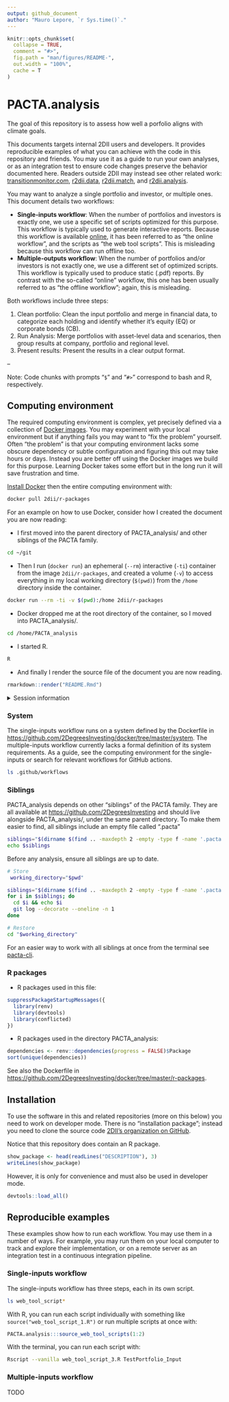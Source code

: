 ```yaml
---
output: github_document
author: "Mauro Lepore, `r Sys.time()`."
---
```


<!-- README.md is generated from README.Rmd. Please edit that file -->

```r
knitr::opts_chunk$set(
  collapse = TRUE,
  comment = "#>",
  fig.path = "man/figures/README-",
  out.width = "100%",
  cache = T
)
```

# PACTA.analysis

The goal of this repository is to assess how well a porfolio aligns with climate
goals. 

This documents targets internal 2DII users and developers. It provides
reproducible examples of what you can achieve with the code in this repository
and friends. You may use it as a guide to run your own analyses, or as an
integration test to ensure code changes preserve the behavior documented here.
Readers outside 2DII may instead see other related work:
[transitionmonitor.com](https://platform.transitionmonitor.com/start),
[r2dii.data](https://github.com/2DegreesInvesting/r2dii.data),
[r2dii.match](https://github.com/2DegreesInvesting/r2dii.match), and
[r2dii.analysis](https://github.com/2DegreesInvesting/r2dii.analysis).

You may want to analyze a single portfolio and investor, or multiple ones. This document details two workflows:

* __Single-inputs workflow__: When the number of portfolios and investors is
exactly one, we use a specific set of scripts optimized for this purpose. This
workflow is typically used to generate interactive reports. Because this
workflow is available [online](https://platform.transitionmonitor.com/start), it
has been referred to as "the online workflow", and the scripts as "the web tool
scripts". This is misleading because this workflow can run offline too.
* __Multiple-outputs workflow__: When the number of portfolios and/or investors
is not exactly one, we use a different set of optimized scripts. This workflow
is typically used to produce static (.pdf) reports. By contrast with the
so-called "online" workflow, this one has been usually referred to as "the
offline workflow"; again, this is misleading.

Both workflows include three steps:

1. Clean portfolio: Clean the input portfolio and merge in financial data, to
categorize each holding and identify whether it's equity (EQ) or corporate bonds
(CB).
2. Run Analysis: Merge portfolios with asset-level data and scenarios, then
group results at company, portfolio and regional level.
3. Present results: Present the results in a clear output format.

--

Note: Code chunks with prompts "`$`" and "`#>`" correspond to bash and R,
respectively.

## Computing environment

The required computing environment is complex, yet precisely defined via a
collection of [Docker images](https://github.com/2DegreesInvesting/docker/). You
may experiment with your local environment but if anything fails you may want to
"fix the problem" yourself. Often "the problem" is that your computing
environment lacks some obscure dependency or subtle configuration and figuring
this out may take hours or days. Instead you are better off using the Docker
images we build for this purpose. Learning Docker takes some effort but in the
long run it will save frustration and time.

[Install Docker](https://docs.docker.com/get-docker/) then the entire computing
environment with:

```bash
docker pull 2dii/r-packages
```

For an example on how to use Docker, consider how I created the document you are
now reading:

* I first moved into the parent directory of PACTA_analysis/ and other siblings
of the PACTA family.

```bash
cd ~/git
```

* Then I run (`docker run`) an ephemeral (`--rm`) interactive (`-ti`) container
from the image `2dii/r-packages`, and created a volume (`-v`) to access
everything in my local working directory (`$(pwd)`) from the `/home` directory
inside the container.

```bash
docker run --rm -ti -v $(pwd):/home 2dii/r-packages
```

* Docker dropped me at the root directory of the container, so I moved into
PACTA_analysis/.

```bash
cd /home/PACTA_analysis
```

* I started R.

```r
R
```

* And finally I render the source file of the document you are now reading.

```r
rmarkdown::render("README.Rmd")
```

<details> <summary>Session information</summary>

```r
devtools::session_info()
```

</details>

### System

The single-inputs workflow runs on a system defined by the Dockerfile in
<https://github.com/2DegreesInvesting/docker/tree/master/system>. The
multiple-inputs workflow currently lacks a formal definition of its system
requirements. As a guide, see the computing environment for the single-inputs or
search for relevant workflows for GitHub actions.

```bash
ls .github/workflows
```

### Siblings

PACTA_analysis depends on other "siblings" of the PACTA family. They are all
available at <https://github.com/2DegreesInvesting> and should live alongside
PACTA_analysis/, under the same parent directory. To make them easier to find,
all siblings include an empty file called ".pacta"

```bash
siblings="$(dirname $(find .. -maxdepth 2 -empty -type f -name '.pacta'))"
echo $siblings
```

Before any analysis, ensure all siblings are up to date.

```bash
# Store
 working_directory="$pwd"

siblings="$(dirname $(find .. -maxdepth 2 -empty -type f -name '.pacta'))"
for i in $siblings; do
  cd $i && echo $i
  git log --decorate --oneline -n 1
done

# Restore
cd "$working_directory"

```

For an easier way to work with all siblings at once from the terminal see
[pacta-cli](https://github.com/2DegreesInvesting/pacta-cli).

### R packages

* R packages used in this file:

```r
suppressPackageStartupMessages({
  library(renv)
  library(devtools)
  library(conflicted)
})
```

* R packages used in the directory PACTA_analysis:

```r
dependencies <- renv::dependencies(progress = FALSE)$Package
sort(unique(dependencies))
```

See also the Dockerfile in
<https://github.com/2DegreesInvesting/docker/tree/master/r-packages>.

## Installation

To use the software in this and related repositories (more on this below) you
need to work on developer mode. There is no "installation package"; instead
you need to clone the source code [2DII's organization on
GitHub](https://github.com/2DegreesInvesting/).

Notice that this repository does contain an R package.

```r
show_package <- head(readLines("DESCRIPTION"), 3)
writeLines(show_package)
```

However, it is only for convenience and must also be used in developer mode.

```r
devtools::load_all()
```

## Reproducible examples

These examples show how to run each workflow. You may use them in a number of
ways. For example, you may run them on your local computer to track and explore
their implementation, or on a remote server as an integration test in a
continuous integration pipeline.

### Single-inputs workflow

The single-inputs workflow has three steps, each in its own script.

```bash
ls web_tool_script*
```

With R, you can run each script individually with something like
`source("web_tool_script_1.R")` or run multiple scripts at once with:

```r
PACTA.analysis:::source_web_tool_scripts(1:2)
```

With the terminal, you can run each script with:

```bash
Rscript --vanilla web_tool_script_3.R TestPortfolio_Input  
```

### Multiple-inputs workflow

TODO
